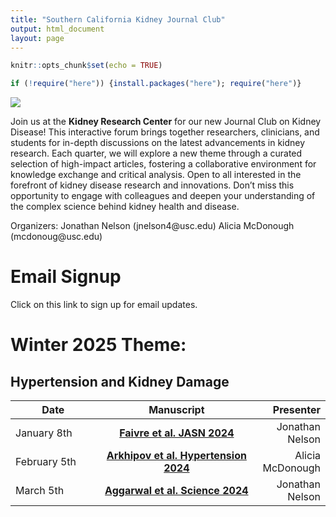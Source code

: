 ```yaml
---
title: "Southern California Kidney Journal Club"
output: html_document
layout: page
---
```


```r
knitr::opts_chunk$set(echo = TRUE)
```


```r

if (!require("here")) {install.packages("here"); require("here")}
```

![](`r here::here("Images", "kidneyjc.png")`)

Join us at the **Kidney Research Center** for our new Journal Club on Kidney Disease! This interactive forum brings together researchers, clinicians, and students for in-depth discussions on the latest advancements in kidney research. Each quarter, we will explore a new theme through a curated selection of high-impact articles, fostering a collaborative environment for knowledge exchange and critical analysis. Open to all interested in the forefront of kidney disease research and innovations. Don’t miss this opportunity to engage with colleagues and deepen your understanding of the complex science behind kidney health and disease.

Organizers:
  Jonathan Nelson (jnelson4@usc.edu)
  Alicia McDonough (mcdonoug@usc.edu)

# Email Signup

Click on this link to sign up for email updates.

# Winter 2025 Theme: 
## Hypertension and Kidney Damage

| Date        | Manuscript           | Presenter  |
| -------- |:-------------:| -----:|
| January 8th       | [**Faivre et al. JASN 2024**](https://pubmed.ncbi.nlm.nih.gov/38652545/)               | Jonathan Nelson |
| February 5th      | [**Arkhipov et al. Hypertension 2024**](https://pubmed.ncbi.nlm.nih.gov/38618734/)     | Alicia McDonough |
| March 5th         | [**Aggarwal et al. Science 2024**](https://pubmed.ncbi.nlm.nih.gov/38386758/)          | Jonathan Nelson |

